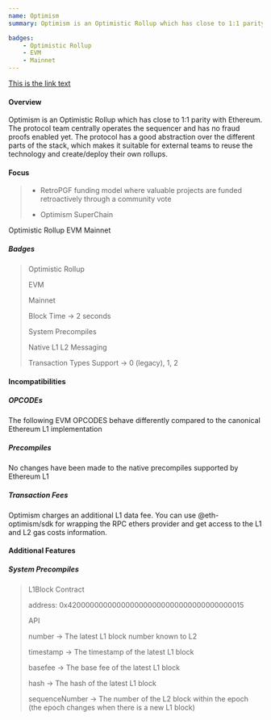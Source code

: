 ```yaml
---
name: Optimism
summary: Optimism is an Optimistic Rollup which has close to 1:1 parity with Ethereum. The protocol team centrally operates the sequencer and has no fraud proofs enabled yet. The protocol has a good abstraction over the different parts of the stack, which makes it suitable for external teams to reuse the technology and create/deploy their own rollups.

badges:
    - Optimistic Rollup
    - EVM
    - Mainnet
---
```


[This is the link text](#headin)

#### Overview

Optimism is an Optimistic Rollup which has close to 1:1 parity with Ethereum. The protocol team centrally operates the sequencer and has no fraud proofs enabled yet. The protocol has a good abstraction over the different parts of the stack, which makes it suitable for external teams to reuse the technology and create/deploy their own rollups.

#### Focus

> -   RetroPGF funding model where valuable projects are funded retroactively through a community vote
>
> -   Optimism SuperChain

<div className="labels">
    <span className="color-1">Optimistic Rollup</span>
    <span className="color-2">EVM</span>
    <span className="color-3">Mainnet</span>
</div>

##### Badges

> Optimistic Rollup
>
> EVM
>
> Mainnet
>
> Block Time -> 2 seconds
>
> System Precompiles
>
> Native L1 L2 Messaging
>
> Transaction Types Support -> 0 (legacy), 1, 2

#### Incompatibilities

##### OPCODEs

The following EVM OPCODES behave differently compared to the canonical Ethereum L1 implementation

##### Precompiles

No changes have been made to the native precompiles supported by Ethereum L1

##### Transaction Fees

Optimism charges an additional L1 data fee. You can use @eth-optimism/sdk for wrapping the RPC ethers provider and get access to the L1 and L2 gas costs information.

#### Additional Features

##### System Precompiles

> L1Block Contract
>
> address: 0x4200000000000000000000000000000000000015
>
> API
>
> number → The latest L1 block number known to L2
>
> timestamp → The timestamp of the latest L1 block
>
> basefee → The base fee of the latest L1 block
>
> hash → The hash of the latest L1 block
>
> sequenceNumber → The number of the L2 block within the epoch (the epoch changes when there is a new L1 block)
